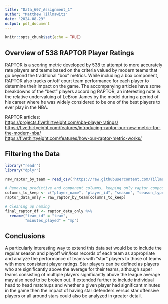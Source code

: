 ```yaml
---
title: "Data_607_Assignment_1"
author: "Matthew Tillmawitz"
date: "2024-08-29"
output: pdf_document
---
```


```r
knitr::opts_chunk$set(echo = TRUE)
```
## Overview of 538 RAPTOR Player Ratings
RAPTOR is a scoring metric developed by 538 to attempt to more accurately rate players and teams based on the criteria valued by modern teams that go beyond the traditional "box" metrics. While including a box component, RAPTOR also tracks on/off court team performance for each player to determine their impact on the game. The accompanying articles have some breakdowns of the "best" players according RAPTOR, an interesting note is the relative undervaluing of LeBron James by the model during a period of his career where he was widely considered to be one of the best players to ever play in the NBA.

RAPTOR articles:\
<https://projects.fivethirtyeight.com/nba-player-ratings/>\
<https://fivethirtyeight.com/features/introducing-raptor-our-new-metric-for-the-modern-nba/>\
<https://fivethirtyeight.com/features/how-our-raptor-metric-works/>\

## Filtering the Data

```r
library("readr")
library("dplyr")

raw_raptor_by_team = read_csv('https://raw.githubusercontent.com/Tillmawitz/data_607_assignment1/main/input_data/modern_RAPTOR_by_team.csv')

# Removing predictive and component columns, keeping only raptor composites
columns_to_keep <- c("player_name", "player_id", "season", "season_type", "team", "mp", "raptor_offense", "raptor_defense", "raptor_total")
raptor_data_only = raw_raptor_by_team[columns_to_keep] 

# Cleaning up naming
final_raptor_df <- raptor_data_only %>% 
  rename("team_id" = "team",
         "minutes_played" = "mp")
```

## Conclusions
A particularly interesting way to extend this data set would be to include the regular season and playoff win/loss records of each team as appropriate and analyze the performance of teams with "star" players to those of teams with more consistent player ratings. Star players can be defined as players who are significantly above the average for their teams, although super teams consisting of multiple players significantly above the league average may also need to be broken out. If extended further to include individual head to head matchups and whether a given player had significant minutes in the game then the impact of having star defenders versus star offensive players or all around stars could also be analyzed in greater detail.
